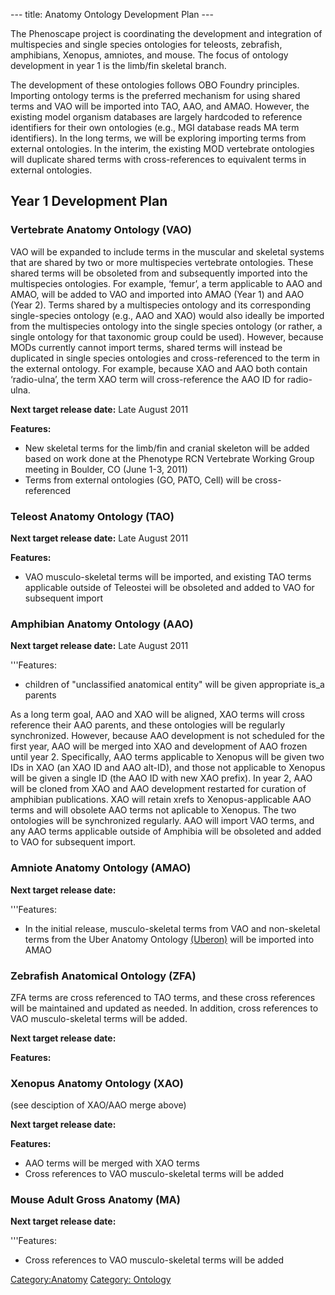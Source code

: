 ---
title: Anatomy Ontology Development Plan
---

The Phenoscape project is coordinating the development and integration of multispecies and single species ontologies for teleosts, zebrafish, amphibians, Xenopus, amniotes, and mouse.  The focus of ontology development in year 1 is the limb/fin skeletal branch.

The development of these ontologies follows OBO Foundry principles. Importing ontology terms is the preferred mechanism for using shared terms and VAO will be imported into TAO, AAO, and AMAO. However, the existing model organism databases are largely hardcoded to reference identifiers for their own ontologies (e.g., MGI database reads MA term identifiers). In the long terms, we will be exploring importing terms from external ontologies. In the interim, the existing MOD vertebrate ontologies will duplicate shared terms with cross-references to equivalent terms in external ontologies.

== Year 1 Development Plan ==

=== Vertebrate Anatomy Ontology (VAO) ===
VAO will be expanded to include terms in the muscular and skeletal systems that are shared by two or more multispecies vertebrate ontologies. These shared terms will be obsoleted from and subsequently imported into the multispecies ontologies.  For example, ‘femur’, a term applicable to AAO and AMAO, will be added to VAO and imported into AMAO (Year 1) and AAO (Year 2).  Terms shared by a multispecies ontology and its corresponding single-species ontology (e.g., AAO and XAO) would also ideally be imported from the multispecies ontology into the single species ontology (or rather, a single ontology for that taxonomic group could be used). However, because MODs currently cannot import terms, shared terms will instead be duplicated in single species ontologies and cross-referenced to the term in the external ontology. For example, because XAO and AAO both contain ‘radio-ulna’, the term XAO term will cross-reference the AAO ID for radio-ulna.

'''Next target release date:''' Late August 2011

'''Features:'''
*New skeletal terms for the limb/fin and cranial skeleton will be added based on work done at the Phenotype RCN Vertebrate Working Group meeting in Boulder, CO (June 1-3, 2011)
*Terms from external ontologies (GO, PATO, Cell) will be cross-referenced

=== Teleost Anatomy Ontology (TAO) ===

'''Next target release date:''' Late August 2011

'''Features:'''
*VAO musculo-skeletal terms will be imported, and existing TAO terms applicable outside of Teleostei will be obsoleted and added to VAO for subsequent import

=== Amphibian Anatomy Ontology (AAO) ===
'''Next target release date:''' Late August 2011

'''Features:
*children of "unclassified anatomical entity" will be given appropriate is_a parents

As a long term goal, AAO and XAO will be aligned, XAO terms will cross reference their AAO parents, and these ontologies will be regularly synchronized. However, because AAO development is not scheduled for the first year, AAO will be merged into XAO and development of AAO frozen until year 2. Specifically, AAO terms applicable to Xenopus will be given two IDs in XAO (an XAO ID and AAO alt-ID), and those not applicable to Xenopus will be given a single ID (the AAO ID with new XAO prefix). In year 2, AAO will be cloned from XAO and AAO development restarted for curation of amphibian publications. XAO will retain xrefs to Xenopus-applicable AAO terms and will obsolete AAO terms not aplicable to Xenopus. The two ontologies will be synchronized regularly. AAO will import VAO terms, and any AAO terms applicable outside of Amphibia will be obsoleted and added to VAO for subsequent import.

=== Amniote Anatomy Ontology (AMAO) ===
'''Next target release date:'''

'''Features:
*In the initial release, musculo-skeletal terms from VAO and non-skeletal terms from the Uber Anatomy Ontology [http://obofoundry.org/cgi-bin/detail.cgi?id=uberon (Uberon)] will be imported into AMAO

=== Zebrafish Anatomical Ontology (ZFA) ===
ZFA terms are cross referenced to TAO terms, and these cross references will be maintained and updated as needed. In addition, cross references to VAO musculo-skeletal terms will be added.

'''Next target release date:'''

'''Features:'''

=== Xenopus Anatomy Ontology (XAO) ===

(see desciption of XAO/AAO merge above)

'''Next target release date:'''

'''Features:'''
* AAO terms will be merged with XAO terms
* Cross references to VAO musculo-skeletal terms will be added

=== Mouse Adult Gross Anatomy (MA) ===
'''Next target release date:'''

'''Features:
* Cross references to VAO musculo-skeletal terms will be added

[[Category:Anatomy]]
[[Category: Ontology]]